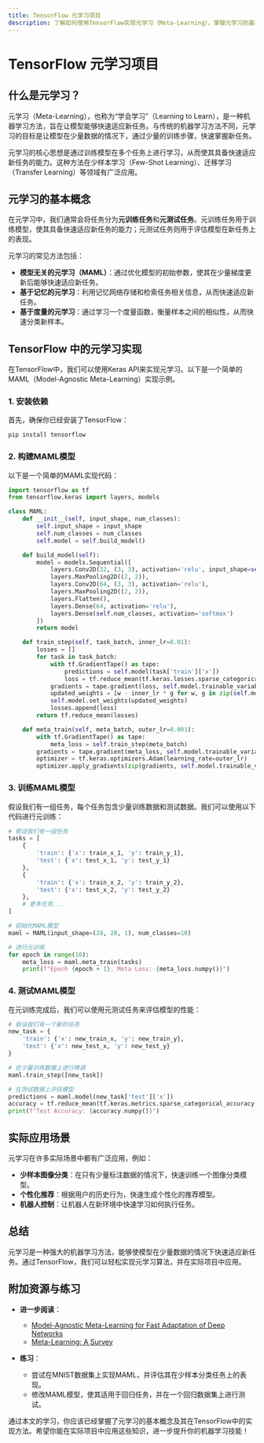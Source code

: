 ```yaml
---
title: TensorFlow 元学习项目
description: 了解如何使用TensorFlow实现元学习（Meta-Learning），掌握元学习的基本概念、实现方法及其在实际项目中的应用。
---
```


# TensorFlow 元学习项目

## 什么是元学习？

元学习（Meta-Learning），也称为“学会学习”（Learning to Learn），是一种机器学习方法，旨在让模型能够快速适应新任务。与传统的机器学习方法不同，元学习的目标是让模型在少量数据的情况下，通过少量的训练步骤，快速掌握新任务。

元学习的核心思想是通过训练模型在多个任务上进行学习，从而使其具备快速适应新任务的能力。这种方法在少样本学习（Few-Shot Learning）、迁移学习（Transfer Learning）等领域有广泛应用。

## 元学习的基本概念

在元学习中，我们通常会将任务分为**元训练任务**和**元测试任务**。元训练任务用于训练模型，使其具备快速适应新任务的能力；元测试任务则用于评估模型在新任务上的表现。

元学习的常见方法包括：
- **模型无关的元学习（MAML）**：通过优化模型的初始参数，使其在少量梯度更新后能够快速适应新任务。
- **基于记忆的元学习**：利用记忆网络存储和检索任务相关信息，从而快速适应新任务。
- **基于度量的元学习**：通过学习一个度量函数，衡量样本之间的相似性，从而快速分类新样本。

## TensorFlow 中的元学习实现

在TensorFlow中，我们可以使用Keras API来实现元学习。以下是一个简单的MAML（Model-Agnostic Meta-Learning）实现示例。

### 1. 安装依赖

首先，确保你已经安装了TensorFlow：

```bash
pip install tensorflow
```

### 2. 构建MAML模型

以下是一个简单的MAML实现代码：

```python
import tensorflow as tf
from tensorflow.keras import layers, models

class MAML:
    def __init__(self, input_shape, num_classes):
        self.input_shape = input_shape
        self.num_classes = num_classes
        self.model = self.build_model()

    def build_model(self):
        model = models.Sequential([
            layers.Conv2D(32, (3, 3), activation='relu', input_shape=self.input_shape),
            layers.MaxPooling2D((2, 2)),
            layers.Conv2D(64, (3, 3), activation='relu'),
            layers.MaxPooling2D((2, 2)),
            layers.Flatten(),
            layers.Dense(64, activation='relu'),
            layers.Dense(self.num_classes, activation='softmax')
        ])
        return model

    def train_step(self, task_batch, inner_lr=0.01):
        losses = []
        for task in task_batch:
            with tf.GradientTape() as tape:
                predictions = self.model(task['train']['x'])
                loss = tf.reduce_mean(tf.keras.losses.sparse_categorical_crossentropy(task['train']['y'], predictions))
            gradients = tape.gradient(loss, self.model.trainable_variables)
            updated_weights = [w - inner_lr * g for w, g in zip(self.model.trainable_variables, gradients)]
            self.model.set_weights(updated_weights)
            losses.append(loss)
        return tf.reduce_mean(losses)

    def meta_train(self, meta_batch, outer_lr=0.001):
        with tf.GradientTape() as tape:
            meta_loss = self.train_step(meta_batch)
        gradients = tape.gradient(meta_loss, self.model.trainable_variables)
        optimizer = tf.keras.optimizers.Adam(learning_rate=outer_lr)
        optimizer.apply_gradients(zip(gradients, self.model.trainable_variables))
```

### 3. 训练MAML模型

假设我们有一组任务，每个任务包含少量训练数据和测试数据。我们可以使用以下代码进行元训练：

```python
# 假设我们有一组任务
tasks = [
    {
        'train': {'x': train_x_1, 'y': train_y_1},
        'test': {'x': test_x_1, 'y': test_y_1}
    },
    {
        'train': {'x': train_x_2, 'y': train_y_2},
        'test': {'x': test_x_2, 'y': test_y_2}
    },
    # 更多任务...
]

# 初始化MAML模型
maml = MAML(input_shape=(28, 28, 1), num_classes=10)

# 进行元训练
for epoch in range(10):
    meta_loss = maml.meta_train(tasks)
    print(f"Epoch {epoch + 1}, Meta Loss: {meta_loss.numpy()}")
```

### 4. 测试MAML模型

在元训练完成后，我们可以使用元测试任务来评估模型的性能：

```python
# 假设我们有一个新的任务
new_task = {
    'train': {'x': new_train_x, 'y': new_train_y},
    'test': {'x': new_test_x, 'y': new_test_y}
}

# 在少量训练数据上进行微调
maml.train_step([new_task])

# 在测试数据上评估模型
predictions = maml.model(new_task['test']['x'])
accuracy = tf.reduce_mean(tf.keras.metrics.sparse_categorical_accuracy(new_task['test']['y'], predictions))
print(f"Test Accuracy: {accuracy.numpy()}")
```

## 实际应用场景

元学习在许多实际场景中都有广泛应用，例如：

- **少样本图像分类**：在只有少量标注数据的情况下，快速训练一个图像分类模型。
- **个性化推荐**：根据用户的历史行为，快速生成个性化的推荐模型。
- **机器人控制**：让机器人在新环境中快速学习如何执行任务。

## 总结

元学习是一种强大的机器学习方法，能够使模型在少量数据的情况下快速适应新任务。通过TensorFlow，我们可以轻松实现元学习算法，并在实际项目中应用。

## 附加资源与练习

- **进一步阅读**：
  - [Model-Agnostic Meta-Learning for Fast Adaptation of Deep Networks](https://arxiv.org/abs/1703.03400)
  - [Meta-Learning: A Survey](https://arxiv.org/abs/1810.03548)

- **练习**：
  - 尝试在MNIST数据集上实现MAML，并评估其在少样本分类任务上的表现。
  - 修改MAML模型，使其适用于回归任务，并在一个回归数据集上进行测试。

通过本文的学习，你应该已经掌握了元学习的基本概念及其在TensorFlow中的实现方法。希望你能在实际项目中应用这些知识，进一步提升你的机器学习技能！